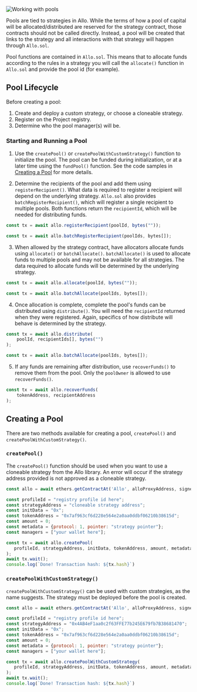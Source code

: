 
<div className="my-10">
    <Image
    src="/Working with Pools.png"
    alt="Working with pools"
    width={1000}
    height={500}
    />
</div>

Pools are tied to strategies in Allo. While the
terms of how a pool of capital will be allocated/distributed are reserved
for the strategy contract, those contracts should not be called directly.
Instead, a pool will be created that links to the strategy and all interactions
with that strategy will happen through `Allo.sol`.

Pool functions are contained in `Allo.sol`. This means that to allocate funds
according to the rules in a strategy you will call the `allocate()` function in
`Allo.sol` and provide the pool id (for example).

## Pool Lifecycle

Before creating a pool:

1. Create and deploy a custom strategy, or choose a cloneable strategy.
2. Register on the Project registry.
3. Determine who the pool manager(s) will be.

### Starting and Running a Pool

1. Use the `createPool()` or `createPoolWithCustomStrategy()` function to
   initialize the pool. The pool can be funded during initialization, or at
   a later time using the `fundPool()` function. See the code samples in
   [Creating a Pool](#creating-a-pool) for more details.

2. Determine the recipients of the pool and add them using
   `registerRecipient()`. What data is required to register a recipient will
   depend on the underlying strategy. `Allo.sol` also provides
   `batchRegisterRecipient()`, which will register a single recipient to
   multiple pools. Both functions return the `recipientId`, which will be
   needed for distributing funds.

```javascript
const tx = await allo.registerRecipient(poolId, bytes(""));

const tx = await allo.batchRegisterRecipient(poolIds, bytes[]);
```

3. When allowed by the strategy contract, have allocators allocate funds using
   `allocate()` or `batchAllocate()`. `batchAllocate()` is used to allocate
   funds to multiple pools and may not be available for all strategies. The data
   required to allocate funds will be determined by the underlying strategy.

```javascript
const tx = await allo.allocate(poolId, bytes(""));

const tx = await allo.batchAllocate(poolIds, bytes[]);
```

4. Once allocation is complete, complete the pool's funds can be distributed
   using `distribute()`. You will need the `recipientId` returned when they were
   registered. Again, specifics of how distribute will behave is determined by
   the strategy.

```javascript
const tx = await allo.distribute(
    poolId, recipientIds[], bytes("")
);

const tx = await allo.batchAllocate(poolIds, bytes[]);
```

5. If any funds are remaining after distribution, use `recoverFunds()` to remove
   them from the pool. Only the `poolOwner` is allowed to use `recoverFunds()`.

```javascript
const tx = await allo.recoverFunds(
    tokenAddress, recipientAddress
);
```

## Creating a Pool

There are two methods available for creating a pool, `createPool()` and
`createPoolWithCustomStrategy()`.

### `createPool()`

The `createPool()` function should be used when you want to use a cloneable
strategy from the Allo library. An error will occur if the strategy address
provided is not approved as a cloneable strategy.

```javascript
const allo = await ethers.getContractAt('Allo', alloProxyAddress, signer);

const profileId = "registry profile id here";
const strategyAddress = "cloneable strategy address";
const initData = "0x";
const tokenAddress = "0x7af963cf6d228e564e2a0aa0ddbf06210b38615d";     //Goerli test token
const amount = 0;
const metadata = {protocol: 1, pointer: "strategy pointer"};
const managers = ["your wallet here"];

const tx = await allo.createPool(
   profileId, strategyAddress, initData, tokenAddress, amount, metadata, managers
);
await tx.wait();
console.log(`Done! Transaction hash: ${tx.hash}`)
```

### `createPoolWithCustomStrategy()`

`createPoolWithCustomStrategy()` can be used with custom strategies, as the name
suggests. The strategy must be deployed before the pool is created. 

```javascript
const allo = await ethers.getContractAt('Allo', alloProxyAddress, signer);

const profileId = "registry profile id here";
const strategyAddress = "0x4AB4eF1aa0c2f63FFE77b245E679fb7B38681470";  //Donation Voting address
const initData = "0x";
const tokenAddress = "0x7af963cf6d228e564e2a0aa0ddbf06210b38615d";     //Goerli test token
const amount = 0;
const metadata = {protocol: 1, pointer: "strategy pointer"};
const managers = ["your wallet here"];

const tx = await allo.createPoolWithCustomStrategy(
   profileId, strategyAddress, initData, tokenAddress, amount, metadata, managers
);
await tx.wait();
console.log(`Done! Transaction hash: ${tx.hash}`)
```
